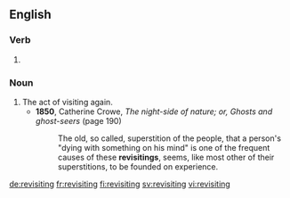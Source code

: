 ==English==

===Verb===
{{head|en|present participle}}

# {{present participle of|revisit|lang=en|nocat=1}}

===Noun===
{{en-noun}}

# The act of visiting again.
#* '''1850''', Catherine Crowe, ''The night-side of nature; or, Ghosts and ghost-seers'' (page 190)
#*: The old, so called, superstition of the people, that a person's "dying with something on his mind" is one of the frequent causes of these '''revisitings''', seems, like most other of their superstitions, to be founded on experience.

[[de:revisiting]]
[[fr:revisiting]]
[[fi:revisiting]]
[[sv:revisiting]]
[[vi:revisiting]]